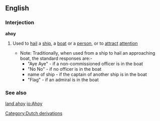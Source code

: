 ==English==
===Interjection===
'''ahoy'''
# {{nautical}} Used to [[hail]] a [[ship]], a [[boat]] or a [[person]], or to [[attract]] [[attention]]
#*Note: Traditionally, when used from a ship to hail an approaching boat, the standard responses are:-
#** "Aye Aye" - if a non-commissioned officer is in the boat
#** "No No" - if no officer is in the boat
#** name of ship - if the captain of another ship is in the boat
#** "Flag" - if an admiral is in the boat
[[Category:Dutch derivations]]
===See also===
[[land ahoy]]
[[io:Ahoy]]